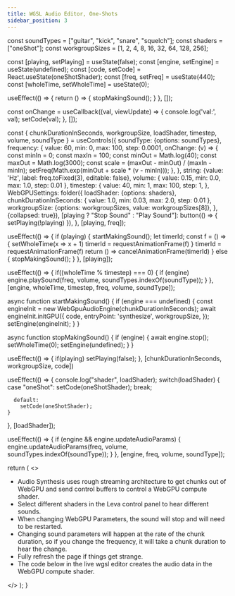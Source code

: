 ```yaml
---
title: WGSL Audio Editor, One-Shots
sidebar_position: 3
---
```



  const soundTypes = ["guitar", "kick", "snare", "squelch"];
  const shaders = ["oneShot"];
  const workgroupSizes = [1, 2, 4, 8, 16, 32, 64, 128, 256];

  const [playing, setPlaying] = useState(false);
  const [engine, setEngine] = useState(undefined);
  const [code, setCode] = React.useState(oneShotShader);
  const [freq, setFreq] = useState(440);
  const [wholeTime, setWholeTime] = useState(0);

  useEffect(() => {
    return () => {
      stopMakingSound();
    }
  }, []);

  const onChange = useCallback((val, viewUpdate) => {
    console.log('val:', val);
    setCode(val);
  }, []);

  const { chunkDurationInSeconds, workgroupSize, loadShader, timestep, volume, soundType } = useControls({
    soundType: {options: soundTypes},
    frequency: {
      value: 60,
      min: 0,
      max: 100,
      step: 0.0001,
      onChange: (v) => {
        const minIn = 0;
        const maxIn = 100;
        const minOut = Math.log(40);
        const maxOut = Math.log(3000);
        const scale = (maxOut - minOut) / (maxIn - minIn);
        setFreq(Math.exp(minOut + scale * (v - minIn)));
      },
    },
    string: {value: 'Hz', label: freq.toFixed(3), editable: false},
    volume: {
      value: 0.15,
      min: 0.0,
      max: 1.0,
      step: 0.01
    },
    timestep: {
      value: 40,
      min: 1,
      max: 100,
      step: 1,
    },
    WebGPUSettings: folder({
      loadShader: {options: shaders},
      chunkDurationInSeconds: {
        value: 1.0,
        min: 0.03,
        max: 2.0,
        step: 0.01
      },
      workgroupSize: {options: workgroupSizes, value: workgroupSizes[8]},
    }, {collapsed: true}),
    [playing ? "Stop Sound" : "Play Sound"]: button(() => { setPlaying(!playing) }),
  }, [playing, freq]);

  useEffect(() => {
    if (playing) {
      startMakingSound();
      let timerId;
      const f = () => {
        setWholeTime(x => x + 1)
        timerId = requestAnimationFrame(f)
      }
      timerId = requestAnimationFrame(f)
      return () => cancelAnimationFrame(timerId)
    } else {
      stopMakingSound();
    }
  }, [playing]);

  useEffect(() => {
    if((wholeTime % timestep) === 0) {
      if (engine) engine.playSound(freq, volume, soundTypes.indexOf(soundType));
    }
  }, [engine, wholeTime, timestep, freq, volume, soundType]);

  async function startMakingSound() {
    if (engine === undefined) {
      const engineInit = new WebGpuAudioEngine(chunkDurationInSeconds);
      await engineInit.initGPU({
        code,
        entryPoint: 'synthesize',
        workgroupSize,
      });
      setEngine(engineInit);
    }
  }

  async function stopMakingSound() {
    if (engine) {
      await engine.stop();
      setWholeTime(0);
      setEngine(undefined);
    }
  }

  useEffect(() => {
    if(playing) setPlaying(false);
  }, [chunkDurationInSeconds, workgroupSize, code])

  useEffect(() => {
    console.log("shader", loadShader);
    switch(loadShader) {
      case "oneShot":
        setCode(oneShotShader);
        break;

      default:
        setCode(oneShotShader);
    }
  }, [loadShader]);

  useEffect(() => {
    if (engine && engine.updateAudioParams) {
      engine.updateAudioParams(freq, volume, soundTypes.indexOf(soundType));
    }
  }, [engine, freq, volume, soundType]);

  return (
    <>
      <ul>
        <li>Audio Synthesis uses rough streaming architecture to get chunks out of WebGPU and send control buffers to
          control a WebGPU compute shader.
        </li>
        <li>Select different shaders in the Leva control panel to hear different sounds.</li>
        <li>When changing WebGPU Parameters, the sound will stop and will need to be restarted.</li>
        <li>Changing sound parameters will happen at the rate of the chunk duration, so if you change the frequency, it
          will take a chunk duration to hear the change.
        </li>
        <li>Fully refresh the page if things get strange.</li>
        <li>The code below in the live wgsl editor creates the audio data in the WebGPU compute shader.</li>
      </ul>
      <Leva flat oneLineLabels/>
      <CodeMirror value={code} width="90%" height="400px" extensions={[wgsl()]} onChange={onChange} />
    </>
  );
}